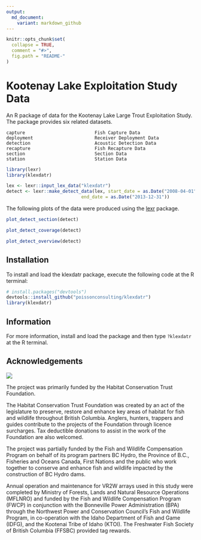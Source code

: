 ```yaml
---
output:
  md_document:
    variant: markdown_github
---
```


<!-- README.md is generated from README.Rmd. Please edit that file -->

```r
knitr::opts_chunk$set(
  collapse = TRUE,
  comment = "#>",
  fig.path = "README-"
)
```

# Kootenay Lake Exploitation Study Data

An R package of data for the Kootenay Lake Large Trout Exploitation Study.
The package provides six related datasets.

```
capture                          Fish Capture Data
deployment                       Receiver Deployment Data
detection                        Acoustic Detection Data
recapture                        Fish Recapture Data
section                          Section Data
station                          Station Data
```

```r
library(lexr)
library(klexdatr)

lex <- lexr::input_lex_data("klexdatr")
detect <- lexr::make_detect_data(lex, start_date = as.Date("2008-04-01"),
                            end_date = as.Date("2013-12-31"))
```

The following plots of the data were produced using the [lexr](https://github.com/poissonconsulting/lexr) package.
```r
plot_detect_section(detect)
```

```r
plot_detect_coverage(detect)
```

```r
plot_detect_overview(detect)
```

## Installation

To install and load the klexdatr package, execute the following code at the R terminal:
``` r
# install.packages("devtools")
devtools::install_github("poissonconsulting/klexdatr")
library(klexdatr)
```

## Information

For more information, install and load the package and then type `?klexdatr`
at the R terminal.

## Acknowledgements

![](logos.png)

The project was primarily funded by the Habitat Conservation Trust Foundation.

The Habitat Conservation Trust Foundation was created by an act of the legislature to preserve, restore and enhance key areas of habitat for fish and wildlife throughout British Columbia.
Anglers, hunters, trappers and guides contribute to the projects of the Foundation through licence surcharges.  Tax deductible donations to assist in the work of the Foundation are also welcomed.

The project was partially funded by the Fish and Wildlife Compensation Program on behalf of its program partners BC Hydro, the Province of B.C.,  Fisheries and Oceans Canada, First Nations and the public who work together to conserve and enhance fish and wildlife impacted by the construction of BC Hydro dams.
 
Annual operation and maintenance for VR2W arrays used in this study were completed by Ministry of Forests, Lands and Natural Resource Operations (MFLNRO) and funded by the Fish and Wildlife Compensation Program (FWCP) in conjunction with the Bonneville Power Administration (BPA) through the Northwest Power and Conservation Council’s Fish and Wildlife Program, in co-operation with the Idaho Department of Fish and Game (IDFG), and the Kootenai Tribe of Idaho (KTOI). The Freshwater Fish Society of British Columbia (FFSBC) provided
tag rewards.
